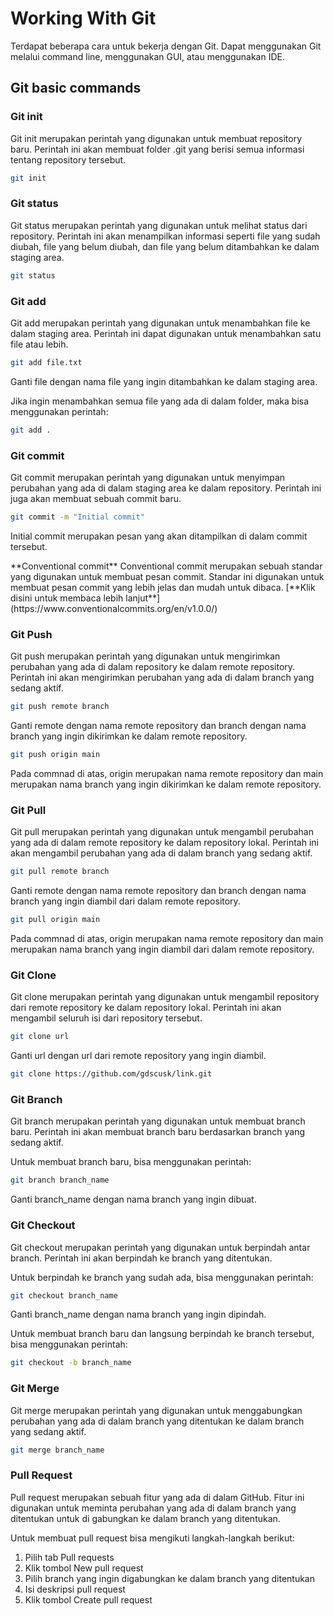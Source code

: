 
# Working With Git

Terdapat beberapa cara untuk bekerja dengan Git. Dapat menggunakan Git melalui command line, menggunakan GUI, atau menggunakan IDE.

## Git basic commands

### Git init

Git init merupakan perintah yang digunakan untuk membuat repository baru. Perintah ini akan membuat folder .git yang berisi semua informasi tentang repository tersebut.

```bash
git init
```

### Git status

Git status merupakan perintah yang digunakan untuk melihat status dari repository. Perintah ini akan menampilkan informasi seperti file yang sudah diubah, file yang belum diubah, dan file yang belum ditambahkan ke dalam staging area.

```bash
git status
```

### Git add

Git add merupakan perintah yang digunakan untuk menambahkan file ke dalam staging area. Perintah ini dapat digunakan untuk menambahkan satu file atau lebih.

```bash
git add file.txt
```

Ganti file dengan nama file yang ingin ditambahkan ke dalam staging area.

Jika ingin menambahkan semua file yang ada di dalam folder, maka bisa menggunakan perintah:

```bash
git add .
```

### Git commit

Git commit merupakan perintah yang digunakan untuk menyimpan perubahan yang ada di dalam staging area ke dalam repository. Perintah ini juga akan membuat sebuah commit baru.

```bash
git commit -m "Initial commit"
```

Initial commit merupakan pesan yang akan ditampilkan di dalam commit tersebut.

<Callout type="info">
  **Conventional commit** Conventional commit merupakan sebuah standar yang
  digunakan untuk membuat pesan commit. Standar ini digunakan untuk membuat
  pesan commit yang lebih jelas dan mudah untuk dibaca. [**Klik disini untuk
  membaca lebih lanjut**](https://www.conventionalcommits.org/en/v1.0.0/)
</Callout>

### Git Push

Git push merupakan perintah yang digunakan untuk mengirimkan perubahan yang ada di dalam repository ke dalam remote repository. Perintah ini akan mengirimkan perubahan yang ada di dalam branch yang sedang aktif.

```bash
git push remote branch
```

Ganti remote dengan nama remote repository dan branch dengan nama branch yang ingin dikirimkan ke dalam remote repository.

```bash
git push origin main
```

Pada commnad di atas, origin merupakan nama remote repository dan main merupakan nama branch yang ingin dikirimkan ke dalam remote repository.

### Git Pull

Git pull merupakan perintah yang digunakan untuk mengambil perubahan yang ada di dalam remote repository ke dalam repository lokal. Perintah ini akan mengambil perubahan yang ada di dalam branch yang sedang aktif.

```bash
git pull remote branch
```

Ganti remote dengan nama remote repository dan branch dengan nama branch yang ingin diambil dari dalam remote repository.

```bash
git pull origin main
```

Pada commnad di atas, origin merupakan nama remote repository dan main merupakan nama branch yang ingin diambil dari dalam remote repository.

### Git Clone

Git clone merupakan perintah yang digunakan untuk mengambil repository dari remote repository ke dalam repository lokal. Perintah ini akan mengambil seluruh isi dari repository tersebut.

```bash
git clone url
```

Ganti url dengan url dari remote repository yang ingin diambil.

```bash
git clone https://github.com/gdscusk/link.git
```

### Git Branch

Git branch merupakan perintah yang digunakan untuk membuat branch baru. Perintah ini akan membuat branch baru berdasarkan branch yang sedang aktif.

Untuk membuat branch baru, bisa menggunakan perintah:

```bash
git branch branch_name
```

Ganti branch_name dengan nama branch yang ingin dibuat.

### Git Checkout

Git checkout merupakan perintah yang digunakan untuk berpindah antar branch. Perintah ini akan berpindah ke branch yang ditentukan.

Untuk berpindah ke branch yang sudah ada, bisa menggunakan perintah:

```bash
git checkout branch_name
```

Ganti branch_name dengan nama branch yang ingin dipindah.

Untuk membuat branch baru dan langsung berpindah ke branch tersebut, bisa menggunakan perintah:

```bash
git checkout -b branch_name
```

### Git Merge

Git merge merupakan perintah yang digunakan untuk menggabungkan perubahan yang ada di dalam branch yang ditentukan ke dalam branch yang sedang aktif.

```bash
git merge branch_name
```

### Pull Request

Pull request merupakan sebuah fitur yang ada di dalam GitHub. Fitur ini digunakan untuk meminta perubahan yang ada di dalam branch yang ditentukan untuk di gabungkan ke dalam branch yang ditentukan.

Untuk membuat pull request bisa mengikuti langkah-langkah berikut:

1. Pilih tab Pull requests
2. Klik tombol New pull request
3. Pilih branch yang ingin digabungkan ke dalam branch yang ditentukan
4. Isi deskripsi pull request
5. Klik tombol Create pull request

